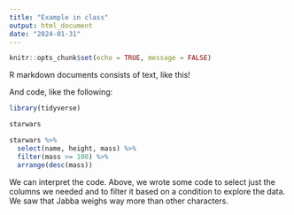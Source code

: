 ```yaml
---
title: "Example in class"
output: html_document
date: "2024-01-31"
---
```


```r
knitr::opts_chunk$set(echo = TRUE, message = FALSE)
```

R markdown documents consists of text, like this!

And code, like the following:

```r
library(tidyverse)

starwars

starwars %>% 
  select(name, height, mass) %>% 
  filter(mass >= 100) %>% 
  arrange(desc(mass))
```

We can interpret the code. Above, we wrote some code to select just the columns we needed and to filter it based on a condition to explore the data. We saw that Jabba weighs way more than other characters.